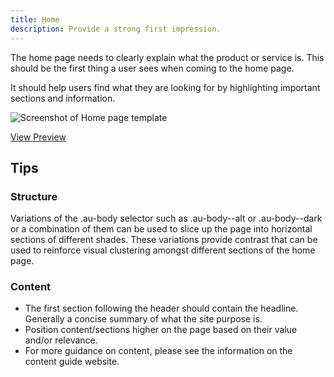 ```yaml
---
title: Home
description: Provide a strong first impression.
---
```


The home page needs to clearly explain what the product or service is. This should be the first thing a user sees when coming to the home page.

It should help users find what they are looking for by highlighting important sections and information.

![Screenshot of Home page template](/agds-next/img/templates/home.png)

[View Preview](https://steelthreads.github.io/agds-next/example-site/index.html)

## Tips

### Structure

Variations of the .au-body selector such as .au-body--alt or .au-body--dark or a combination of them can be used to slice up the page into horizontal sections of different shades. These variations provide contrast that can be used to reinforce visual clustering amongst different sections of the home page.

### Content

- The first section following the header should contain the headline. Generally a concise summary of what the site purpose is.
- Position content/sections higher on the page based on their value and/or relevance.
- For more guidance on content, please see the information on the content guide website.
